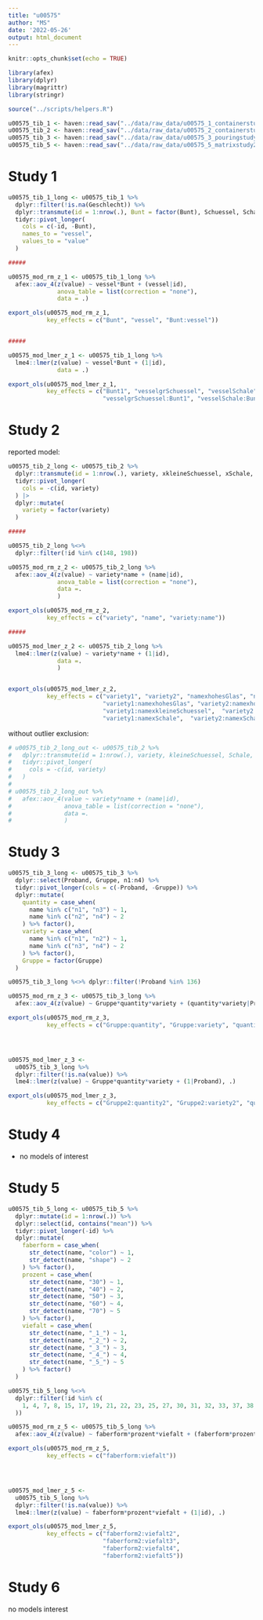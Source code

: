 ```yaml
---
title: "u00575"
author: "MS"
date: '2022-05-26'
output: html_document
---
```


```r
knitr::opts_chunk$set(echo = TRUE)

library(afex)
library(dplyr)
library(magrittr)
library(stringr)

source("../scripts/helpers.R")

u00575_tib_1 <- haven::read_sav("../data/raw_data/u00575_1_containerstudy1.sav")
u00575_tib_2 <- haven::read_sav("../data/raw_data/u00575_2_containerstudy2.sav")
u00575_tib_3 <- haven::read_sav("../data/raw_data/u00575_3_pouringstudy1_processed.sav")
u00575_tib_5 <- haven::read_sav("../data/raw_data/u00575_5_matrixstudy2.sav")
```

# Study 1 

```r
u00575_tib_1_long <- u00575_tib_1 %>% 
  dplyr::filter(!is.na(Geschlecht)) %>% 
  dplyr::transmute(id = 1:nrow(.), Bunt = factor(Bunt), Schuessel, Schale, Glas, grSchuessel) %>% 
  tidyr::pivot_longer(
    cols = c(-id, -Bunt), 
    names_to = "vessel", 
    values_to = "value"
  )

#####

u00575_mod_rm_z_1 <- u00575_tib_1_long %>% 
  afex::aov_4(z(value) ~ vessel*Bunt + (vessel|id), 
              anova_table = list(correction = "none"),
              data = .)

export_ols(u00575_mod_rm_z_1, 
           key_effects = c("Bunt", "vessel", "Bunt:vessel"))


#####

u00575_mod_lmer_z_1 <- u00575_tib_1_long %>% 
  lme4::lmer(z(value) ~ vessel*Bunt + (1|id), 
              data = .)

export_ols(u00575_mod_lmer_z_1, 
           key_effects = c("Bunt1", "vesselgrSchuessel", "vesselSchale", "vesselSchuessel", 
                           "vesselgrSchuessel:Bunt1", "vesselSchale:Bunt1", "vesselSchuessel:Bunt1"))

```

# Study 2

reported model: 

```r
u00575_tib_2_long <- u00575_tib_2 %>% 
  dplyr::transmute(id = 1:nrow(.), variety, xkleineSchuessel, xSchale, xhohesGlas, xgrosseSchuessel) %>% 
  tidyr::pivot_longer(
    cols = -c(id, variety)
  ) |> 
  dplyr::mutate(
    variety = factor(variety)
  )

#####

u00575_tib_2_long %<>%
  dplyr::filter(!id %in% c(148, 198))

u00575_mod_rm_z_2 <- u00575_tib_2_long %>% 
  afex::aov_4(z(value) ~ variety*name + (name|id), 
              anova_table = list(correction = "none"), 
              data =.
              )

export_ols(u00575_mod_rm_z_2, 
           key_effects = c("variety", "name", "variety:name"))

#####

u00575_mod_lmer_z_2 <- u00575_tib_2_long %>% 
  lme4::lmer(z(value) ~ variety*name + (1|id), 
              data =.
              )


export_ols(u00575_mod_lmer_z_2, 
           key_effects = c("variety1", "variety2", "namexhohesGlas", "namexkleineSchuessel", "namexSchale", 
                           "variety1:namexhohesGlas", "variety2:namexhohesGlas", 
                           "variety1:namexkleineSchuessel",  "variety2:namexkleineSchuessel",
                           "variety1:namexSchale",  "variety2:namexSchale"))
```

without outlier exclusion: 

```r
# u00575_tib_2_long_out <- u00575_tib_2 %>% 
#   dplyr::transmute(id = 1:nrow(.), variety, kleineSchuessel, Schale, hohesGlas, grosseSchuessel) %>% 
#   tidyr::pivot_longer(
#     cols = -c(id, variety)
#   )
# 
# u00575_tib_2_long_out %>% 
#   afex::aov_4(value ~ variety*name + (name|id), 
#               anova_table = list(correction = "none"), 
#               data =.
#               )
```

# Study 3 

```r
u00575_tib_3_long <- u00575_tib_3 %>% 
  dplyr::select(Proband, Gruppe, n1:n4) %>% 
  tidyr::pivot_longer(cols = c(-Proband, -Gruppe)) %>% 
  dplyr::mutate(
    quantity = case_when(
      name %in% c("n1", "n3") ~ 1, 
      name %in% c("n2", "n4") ~ 2
    ) %>% factor(), 
    variety = case_when(
      name %in% c("n1", "n2") ~ 1, 
      name %in% c("n3", "n4") ~ 2
    ) %>% factor(), 
    Gruppe = factor(Gruppe)
  )

u00575_tib_3_long %<>% dplyr::filter(!Proband %in% 136)

u00575_mod_rm_z_3 <- u00575_tib_3_long %>% 
  afex::aov_4(z(value) ~ Gruppe*quantity*variety + (quantity*variety|Proband), .)

export_ols(u00575_mod_rm_z_3, 
           key_effects = c("Gruppe:quantity", "Gruppe:variety", "quantity:variety"))




u00575_mod_lmer_z_3 <- 
  u00575_tib_3_long %>% 
  dplyr::filter(!is.na(value)) %>% 
  lme4::lmer(z(value) ~ Gruppe*quantity*variety + (1|Proband), .)

export_ols(u00575_mod_lmer_z_3, 
           key_effects = c("Gruppe2:quantity2", "Gruppe2:variety2", "quantity2:variety2"))
```

# Study 4

- no models of interest 

# Study 5 

```r
u00575_tib_5_long <- u00575_tib_5 %>% 
  dplyr::mutate(id = 1:nrow(.)) %>% 
  dplyr::select(id, contains("mean")) %>% 
  tidyr::pivot_longer(-id) %>% 
  dplyr::mutate(
    faberform = case_when(
      str_detect(name, "color") ~ 1, 
      str_detect(name, "shape") ~ 2
    ) %>% factor(), 
    prozent = case_when(
      str_detect(name, "30") ~ 1, 
      str_detect(name, "40") ~ 2, 
      str_detect(name, "50") ~ 3, 
      str_detect(name, "60") ~ 4, 
      str_detect(name, "70") ~ 5
    ) %>% factor(), 
    viefalt = case_when(
      str_detect(name, "_1_") ~ 1, 
      str_detect(name, "_2_") ~ 2, 
      str_detect(name, "_3_") ~ 3, 
      str_detect(name, "_4_") ~ 4, 
      str_detect(name, "_5_") ~ 5
    ) %>% factor()
  )

u00575_tib_5_long %<>%
  dplyr::filter(!id %in% c(
    1, 4, 7, 8, 15, 17, 19, 21, 22, 23, 25, 27, 30, 31, 32, 33, 37, 38, 41, 46, 53, 54, 55, 56, 57
  ))

u00575_mod_rm_z_5 <- u00575_tib_5_long %>% 
  afex::aov_4(z(value) ~ faberform*prozent*viefalt + (faberform*prozent*viefalt|id), .)

export_ols(u00575_mod_rm_z_5, 
           key_effects = c("faberform:viefalt"))




u00575_mod_lmer_z_5 <- 
  u00575_tib_5_long %>% 
  dplyr::filter(!is.na(value)) %>% 
  lme4::lmer(z(value) ~ faberform*prozent*viefalt + (1|id), .)

export_ols(u00575_mod_lmer_z_5, 
           key_effects = c("faberform2:viefalt2", 
                           "faberform2:viefalt3", 
                           "faberform2:viefalt4", 
                           "faberform2:viefalt5"))
```


# Study 6 

no models  interest  


